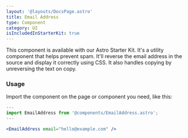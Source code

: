 ```yaml
---
layout: '@layouts/DocsPage.astro'
title: Email Address
type: Component
category: UI
isIncludedInStarterKit: true
---
```



<div class="not-prose">
	<PatternDemo
		title="Email Address"
		context="docs"
		component="EmailAddress.astro"
		withContainer
	>
		<div class="text-center p-8">
			<EmailAddress email="hello@example.com" />
		</div>
	</PatternDemo>
</div>

This component is available with our Astro Starter Kit. It's a utility component that helps prevent spam. It'll reverse the email address in the source and display it correctly using CSS. It also handles copying by unreversing the text on copy.

### Usage

Import the component on the page or component you need, like this:

```jsx
---
import EmailAddress from '@components/EmailAddress.astro';
---

<EmailAddress email="hello@example.com" />
```
